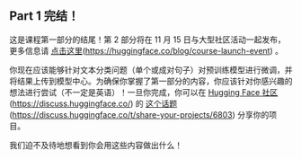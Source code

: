 ## Part 1 完结！



这是课程第一部分的结尾！第 2 部分将在 11 月 15 日与大型社区活动一起发布，更多信息请 [点击这里](https://huggingface.co/blog/course-launch-event)(https://huggingface.co/blog/course-launch-event) 。

你现在应该能够针对文本分类问题（单个或成对句子）对预训练模型进行微调，并将结果上传到模型中心。为确保你掌握了第一部分的内容，你应该针对你感兴趣的想法进行尝试（不一定是英语）！一旦你完成，你可以在 [Hugging Face 社区](https://discuss.huggingface.co/)(https://discuss.huggingface.co/) 的 [这个话题](https://discuss.huggingface.co/t/share-your-projects/6803)(https://discuss.huggingface.co/t/share-your-projects/6803) 分享你的项目。

我们迫不及待地想看到你会用这些内容做出什么！
